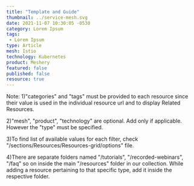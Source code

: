 ```yaml
---
title: "Template and Guide"
thumbnail: ../service-mesh.svg
date: 2021-11-07 10:30:05 -0530
category: Lorem Ipsum
tags:
 - Lorem Ipsum
type: Article
mesh: Istio
technology: Kubernetes
product: Meshery
featured: false
published: false
resource: true
---
```



<ResourcesWrapper>

Note:
1)"categories" and "tags" must be provided to each resource since their value is used in the individual resource url and to display Related Resources.

2)"mesh", "product", "technology" are optional. Add only if applicable. However the "type" must be specified.

3)To find list of available values for each filter, check "/sections/Resources/Resources-grid/options" file.

4)There are separate folders named "/tutorials", "/recorded-webinars", "/faq" so on inside the main "/resources" folder in our collection.
While adding a resource pertaining to that specific type, add it inside the respective folder.

</ResourcesWrapper>